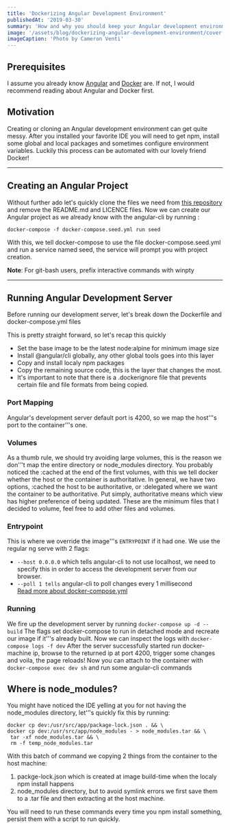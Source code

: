 ```yaml
---
title: 'Dockerizing Angular Development Environment'
publishedAt: '2019-03-30'
summary: 'How and why you should keep your Angular development environment dockerized'
image: '/assets/blog/dockerizing-angular-development-environment/cover.jpg'
imageCaption: 'Photo by Cameron Venti'
---
```


## Prerequisites

I assume you already know [Angular](https://angular.io/) and [Docker](https://www.docker.com/) are.
If not, I would recommend reading about Angular and Docker first.

## Motivation

Creating or cloning an Angular development environment can get quite messy.
After you installed your favorite IDE you will need to get npm, install some global and local packages and sometimes configure environment variables.
Luckily this process can be automated with our lovely friend Docker!

---

## Creating an Angular Project

Without further ado let's quickly clone the files we need from [this repository](https://github.com/talohana/angular-docker-dev-environment)
and remove the README.md and LICENCE files.
Now we can create our Angular project as we already know with the
angular-cli by running :

`docker-compose -f docker-compose.seed.yml run seed`

With this, we tell docker-compose to use the file docker-compose.seed.yml and run a service named seed, the service will prompt you with project creation.

**Note**: For git-bash users, prefix interactive commands with winpty

---

## Running Angular Development Server

Before running our development server, let's break down the
Dockerfile and docker-compose.yml files

This is pretty straight forward, so let's recap this quickly

- Set the base image to be the latest node:alpine for minimum image size
- Install @angular/cli globally, any other global tools goes into this layer
- Copy and install localy npm packages
- Copy the remaining source code, this is the layer that changes the most.
- It's important to note that there is a .dockerignore file that prevents certain file and file formats from being copied.

### Port Mapping

Angular's development server default port is 4200, so we map the host'’'s port to the container'’'s one.

### Volumes

As a thumb rule, we should try avoiding large volumes, this is the reason we don'’'t map the entire directory or node_modules directory.
You probably noticed the :cached at the end of the first volumes, with this we tell docker whether the host or the container is authoritative.
In general, we have two options, :cached the host to be authoritative, or :delegated where we want the container to be authoritative.
Put simply, authoritative means which view has higher preference of being updated.
These are the minimum files that I decided to volume, feel free to add other files and volumes.

### Entrypoint

This is where we override the image'’'s `ENTRYPOINT` if it had one.
We use the regular ng serve with 2 flags:

- `--host 0.0.0.0` which tells angular-cli to not use localhost, we need to specify this in order to access the development server from our browser.
- `--poll 1 tells` angular-cli to poll changes every 1 millisecond  
  [Read more about docker-compose.yml](https://docs.docker.com/compose/compose-file/)

### Running

We fire up the development server by running
`docker-compose up -d --build`
The flags set docker-compose to run in detached mode and recreate our image if it'’'s already built.
Now we can inspect the logs with `docker-compose logs -f dev`
After the server successfully started run docker-machine ip, browse to the returned ip at port 4200, trigger some changes and voila, the page reloads!
Now you can attach to the container with `docker-compose exec dev sh` and run some angular-cli commands

## Where is node_modules?

You might have noticed the IDE yelling at you for not having the
node_modules directory, let'’'s quickly fix this by running:

```shell
docker cp dev:/usr/src/app/package-lock.json . && \
docker cp dev:/usr/src/app/node_modules - > node_modules.tar && \
 tar -xf node_modules.tar && \
 rm -f temp_node_modules.tar
```

With this batch of command we copying 2 things from the container to the host machine:

1. packge-lock.json which is created at image build-time when the localy npm install happens
2. node_modules directory, but to avoid symlink errors we first save them
   to a .tar file and then extracting at the host machine.

You will need to run these commands every time you npm install something, persist them with a script to run quickly.
